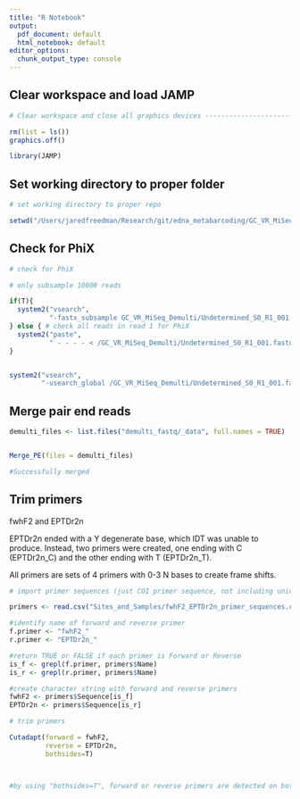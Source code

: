 ```yaml
---
title: "R Notebook"
output:
  pdf_document: default
  html_notebook: default
editor_options:
  chunk_output_type: console
---
```


## Clear workspace and load JAMP

```r
# Clear workspace and close all graphics devices --------------------------

rm(list = ls())
graphics.off()

library(JAMP)

```


## Set working directory to proper folder

```r

# set working directory to proper repo

setwd("/Users/jaredfreedman/Research/git/edna_metabarcoding/GC_VR_MiSeq_2021")

```

## Check for PhiX

```r
# check for PhiX

# only subsample 10000 reads

if(T){
  system2("vsearch", 
          "-fastx_subsample GC_VR_MiSeq_Demulti/Undetermined_S0_R1_001.fastq -fastaout GC_VR_MiSeq_Demulti/Undetermined_S0_R1_001.fastq -sample_pct 100")
} else { # check all reads in read 1 for PhiX
  system2("paste",
          " - - - - < /GC_VR_MiSeq_Demulti/Undetermined_S0_R1_001.fastq | cut -f 1,2 | sed 's/^@/>/' | tr \"\t\" \"\n\" > /GC_VR_MiSeq_Demulti/Undetermined_S0_R1_001.fastq")
}


system2("vsearch",
        "-usearch_global /GC_VR_MiSeq_Demulti/Undetermined_S0_R1_001.fastq -db /Users/jaredfreedman/Research/git/JAMP/Tutorial/PhiX.fasta -id 0.9 -strand both -blast6out PhiX_table.txt -maxrejects 1 -maxaccepts 1")
```

## Merge pair end reads

```r
demulti_files <- list.files("demulti_fastq/_data", full.names = TRUE)


Merge_PE(files = demulti_files)

#Successfully merged

```


## Trim primers
fwhF2 and EPTDr2n

EPTDr2n ended with a Y degenerate base, which IDT was unable to produce. Instead, two primers were created, one ending with C (EPTDr2n_C) and the other ending with T (EPTDr2n_T).

All primers are sets of 4 primers with 0-3 N bases to create frame shifts.

```r

# import primer sequences (just COI primer sequence, not including universal tail)

primers <- read.csv("Sites_and_Samples/fwhF2_EPTDr2n_primer_sequences.csv")

#identify name of forward and reverse primer
f.primer <- "fwhF2_"
r.primer <- "EPTDr2n_"

#return TRUE or FALSE if each primer is Forward or Reverse
is_f <- grepl(f.primer, primers$Name)
is_r <- grepl(r.primer, primers$Name)

#create character string with forward and reverse primers
fwhF2 <- primers$Sequence[is_f]
EPTDr2n <- primers$Sequence[is_r]

# trim primers 

Cutadapt(forward = fwhF2,
         reverse = EPTDr2n,
         bothsides=T)



#by using "bothsides=T", forward or reverse primers are detected on both ends. This is not nessesary for fusion primers.
```









